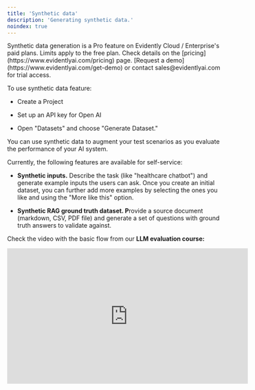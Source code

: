 ```yaml
---
title: 'Synthetic data'
description: 'Generating synthetic data.'
noindex: true
---
```


<Check>
  Synthetic data generation is a Pro feature on Evidently Cloud / Enterprise's paid plans. Limits apply to the free plan. Check details on the [pricing](https://www.evidentlyai.com/pricing) page. [Request a demo](https://www.evidentlyai.com/get-demo) or contact sales@evidentlyai.com for trial access.
</Check>

To use synthetic data feature:

* Create a Project

* Set up an API key for Open AI

* Open "Datasets" and choose "Generate Dataset."

You can use synthetic data to augment your test scenarios as you evaluate the performance of your AI system.

Currently, the following features are available for self-service:

* **Synthetic inputs.** Describe the task (like "healthcare chatbot") and generate example inputs the users can ask. Once you create an initial dataset, you can further add more examples by selecting the ones you like and using the "More like this" option.

* **Synthetic RAG ground truth dataset. P**rovide a source document (markdown, CSV, PDF file) and generate a set of questions with ground truth answers to validate against.

Check the video with the basic flow from our **LLM evaluation course:**

<iframe width="560" height="315" src="https://www.youtube.com/embed/gKp9K7Etv4A" title="No-code data generation" frameborder="0" allowfullscreen />